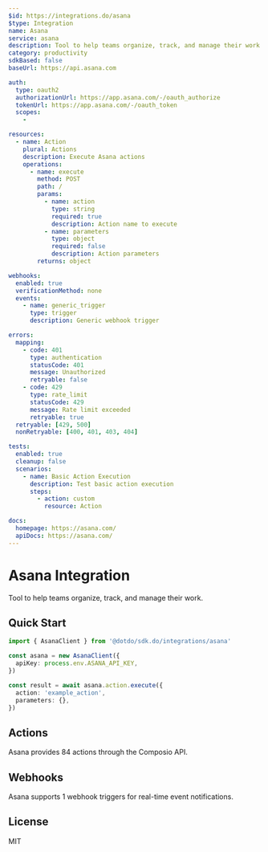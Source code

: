 ```yaml
---
$id: https://integrations.do/asana
$type: Integration
name: Asana
service: asana
description: Tool to help teams organize, track, and manage their work.
category: productivity
sdkBased: false
baseUrl: https://api.asana.com

auth:
  type: oauth2
  authorizationUrl: https://app.asana.com/-/oauth_authorize
  tokenUrl: https://app.asana.com/-/oauth_token
  scopes:
    -

resources:
  - name: Action
    plural: Actions
    description: Execute Asana actions
    operations:
      - name: execute
        method: POST
        path: /
        params:
          - name: action
            type: string
            required: true
            description: Action name to execute
          - name: parameters
            type: object
            required: false
            description: Action parameters
        returns: object

webhooks:
  enabled: true
  verificationMethod: none
  events:
    - name: generic_trigger
      type: trigger
      description: Generic webhook trigger

errors:
  mapping:
    - code: 401
      type: authentication
      statusCode: 401
      message: Unauthorized
      retryable: false
    - code: 429
      type: rate_limit
      statusCode: 429
      message: Rate limit exceeded
      retryable: true
  retryable: [429, 500]
  nonRetryable: [400, 401, 403, 404]

tests:
  enabled: true
  cleanup: false
  scenarios:
    - name: Basic Action Execution
      description: Test basic action execution
      steps:
        - action: custom
          resource: Action

docs:
  homepage: https://asana.com/
  apiDocs: https://asana.com/
---
```


# Asana Integration

Tool to help teams organize, track, and manage their work.

## Quick Start

```typescript
import { AsanaClient } from '@dotdo/sdk.do/integrations/asana'

const asana = new AsanaClient({
  apiKey: process.env.ASANA_API_KEY,
})

const result = await asana.action.execute({
  action: 'example_action',
  parameters: {},
})
```

## Actions

Asana provides 84 actions through the Composio API.

## Webhooks

Asana supports 1 webhook triggers for real-time event notifications.

## License

MIT
